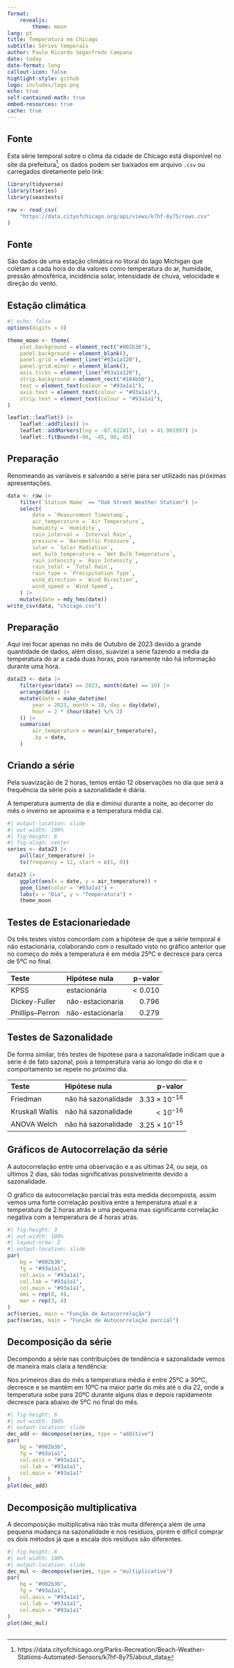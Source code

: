 ```yaml
---
format:
    revealjs:
        theme: moon
lang: pt
title: Temperatura em Chicago
subtitle: Séries temporais
author: Paulo Ricardo Seganfredo Campana
date: today
date-format: long
callout-icon: false
highlight-style: github
logo: includes/logo.png
echo: true
self-contained-math: true
embed-resources: true
cache: true
---
```


## Fonte
Esta série temporal sobre o clima da cidade de Chicago está disponível no site da prefeitura^[https://data.cityofchicago.org/Parks-Recreation/Beach-Weather-Stations-Automated-Sensors/k7hf-8y75/about_data], os dados podem ser baixados em arquivo `.csv` ou carregados diretamente pelo link:

```r
library(tidyverse)
library(tseries)
library(seastests)

raw <- read_csv(
    "https://data.cityofchicago.org/api/views/k7hf-8y75/rows.csv"
)
```

## Fonte
São dados de uma estação climática no litoral do lago Michigan que coletam a cada hora do dia valores como temperatura do ar, humidade, pressão atmosférica, incidência solar, intensidade de chuva, velocidade e direção do vento.

## Estação climática

```r
#| echo: false
options(digits = 3)

theme_moon <- theme(
    plot.background = element_rect("#002b36"),
    panel.background = element_blank(),
    panel.grid = element_line("#93a1a120"),
    panel.grid.minor = element_blank(),
    axis.ticks = element_line("#93a1a120"),
    strip.background = element_rect("#104b56"),
    text = element_text(colour = "#93a1a1"),
    axis.text = element_text(colour = "#93a1a1"),
    strip.text = element_text(colour = "#93a1a1"),
)

leaflet::leaflet() |>
    leaflet::addTiles() |>
    leaflet::addMarkers(lng = -87.622817, lat = 41.901997) |>
    leaflet::fitBounds(-90, -45, 90, 45)
```

## Preparação
Renomeando as variáveis e salvando a série para ser utilizado nas próximas apresentações.

```r
data <- raw |>
    filter(`Station Name` == "Oak Street Weather Station") |>
    select(
        date = `Measurement Timestamp`,
        air_temperature = `Air Temperature`,
        humidity = `Humidity`,
        rain_interval = `Interval Rain`,
        pressure = `Barometric Pressure`,
        solar = `Solar Radiation`,
        wet_bulb_temperature = `Wet Bulb Temperature`,
        rain_intensity = `Rain Intensity`,
        rain_total = `Total Rain`,
        rain_type = `Precipitation Type`,
        wind_direction = `Wind Direction`,
        wind_speed = `Wind Speed`,
    ) |>
    mutate(date = mdy_hms(date))
write_csv(data, "chicago.csv")
```

## Preparação
Aqui irei focar apenas no mês de Outubro de 2023 devido a grande quantidade de dados, além disso, suavizei a série fazendo a média da temperatura do ar a cada duas horas, pois raramente não há informação durante uma hora.

```r
data23 <- data |>
    filter(year(date) == 2023, month(date) == 10) |>
    arrange(date) |>
    mutate(date = make_datetime(
        year = 2023, month = 10, day = day(date),
        hour = 2 * (hour(date) %/% 2)
    )) |>
    summarise(
        air_temperature = mean(air_temperature),
        .by = date,
    )
```

## Criando a série
Pela suavização de 2 horas, temos então 12 observações no dia que será a frequência da série pois a sazonalidade é diária.

A temperatura aumenta de dia e diminui durante a noite, ao decorrer do mês o inverno se aproxima e a temperatura média cai.

```r
#| output-location: slide
#| out-width: 100%
#| fig-height: 6
#| fig-align: center
series <- data23 |>
    pull(air_temperature) |>
    ts(frequency = 12, start = c(1, 0))

data23 |>
    ggplot(aes(x = date, y = air_temperature)) +
    geom_line(color = "#93a1a1") +
    labs(x = "Dia", y = "Temperatura") +
    theme_moon
```

## Testes de Estacionariedade
Os três testes vistos concordam com a hipótese de que a série temporal é não estacionária, colaborando com o resultado visto no gráfico anterior que no começo do mês a temperatura é em média 25ºC e decresce para cerca de 5ºC no final.

|Teste          |Hipótese nula   |        p-valor|
|:--------------|:---------------|--------------:|
|KPSS           |estacionária    |      $< 0.010$|
|Dickey-Fuller  |não-estacionaria|        $0.796$|
|Phillips–Perron|não-estacionaria|        $0.279$|

## Testes de Sazonalidade
De forma similar, três testes de hipótese para a sazonalidade indicam que a série é de fato sazonal, pois a temperatura varia ao longo do dia e o comportamento se repete no próximo dia.

|Teste          |Hipótese nula      |        p-valor|
|:--------------|:------------------|--------------:|
|Friedman       |não há sazonalidade|$3.33 \times 10^{-16}$|
|Kruskall Wallis|não há sazonalidade|          $< 10^{-16}$|
|ANOVA Welch    |não há sazonalidade|$3.25 \times 10^{-15}$|

## Gráficos de Autocorrelação da série
A autocorrelação entre uma observação e a as ultimas 24, ou seja, os ultimos 2 dias, são todas significativas possivelmente devido a sazonalidade.

O gráfico da autocorrelação parcial trás esta medida decomposta, assim vemos uma forte correlação positiva entre a temperatura atual e a temperatura de 2 horas atrás e uma pequena mas significante correlação negativa com a temperatura de 4 horas atrás.

```r
#| fig-height: 3
#| out-width: 100%
#| layout-nrow: 2
#| output-location: slide
par(
    bg = "#002b36",
    fg = "#93a1a1",
    col.axis = "#93a1a1",
    col.lab = "#93a1a1",
    col.main = "#93a1a1",
    omi = rep(0, 4),
    mar = rep(3, 4)
)
acf(series, main = "Função de Autocorrelação")
pacf(series, main = "Função de Autocorrelação parcial")
```

## Decomposição da série
Decompondo a série nas contribuições de tendência e sazonalidade vemos de maneira mais clara a tendência:

Nos primeiros dias do mês a temperatura média é entre 25ºC a 30ºC, decresce e se mantêm em 10ºC na maior parte do mês até o dia 22, onde a temperatura sobe para 20ºC durante alguns dias e depois rapidamente decresce para abaixo de 5ºC no final do mês.

```r
#| fig-height: 6
#| out-width: 100%
#| output-location: slide
dec_add <- decompose(series, type = "additive")
par(
    bg = "#002b36",
    fg = "#93a1a1",
    col.axis = "#93a1a1",
    col.lab = "#93a1a1",
    col.main = "#93a1a1"
)
plot(dec_add)
```

## Decomposição multiplicativa
A decomposição multiplicativa não trás muita diferença além de uma pequena mudança na sazonalidade e nos resíduos, porém é dificil comprar os dois métodos já que a escala dos resíduos são diferentes.

```r
#| fig-height: 6
#| out-width: 100%
#| output-location: slide
dec_mul <- decompose(series, type = "multiplicative")
par(
    bg = "#002b36",
    fg = "#93a1a1",
    col.axis = "#93a1a1",
    col.lab = "#93a1a1",
    col.main = "#93a1a1"
)
plot(dec_mul)
```

##
